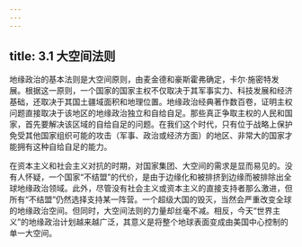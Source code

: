 ```yaml
---
---
---
```

title: 3.1 大空间法则
---



地缘政治的基本法则是大空间原则，由麦金德和豪斯霍弗确定，卡尔·施密特发展。根据这一原则，一个国家的国家主权不仅取决于其军事实力、科技发展和经济基础，还取决于其国土疆域面积和地理位置。地缘政治经典著作数百卷，证明主权问题直接取决于该地区的地缘政治独立和自给自足。那些真正争取主权的人民和国家，首先要解决该区域的自给自足的问题。在我们这个时代，只有位于战略上保护免受其他国家组织可能的攻击（军事、政治或经济方面）的地区、非常大的国家才能拥有这种自给自足的能力。

在资本主义和社会主义对抗的时期，对国家集团、大空间的需求是显而易见的。没有人怀疑，一个国家“不结盟”的代价，是由于边缘化和被排挤到边缘而被排除出全球地缘政治领域。此外，尽管没有社会主义或资本主义的直接支持者那么激进，但所有“不结盟”仍然选择支持某一阵营。一个超级大国的毁灭，当然会严重改变全球的地缘政治空间。但同时，大空间法则的力量却丝毫不减。相反，今天“世界主义”的地缘政治计划越来越广泛，其意义是将整个地球表面变成由美国中心控制的单一大空间。
